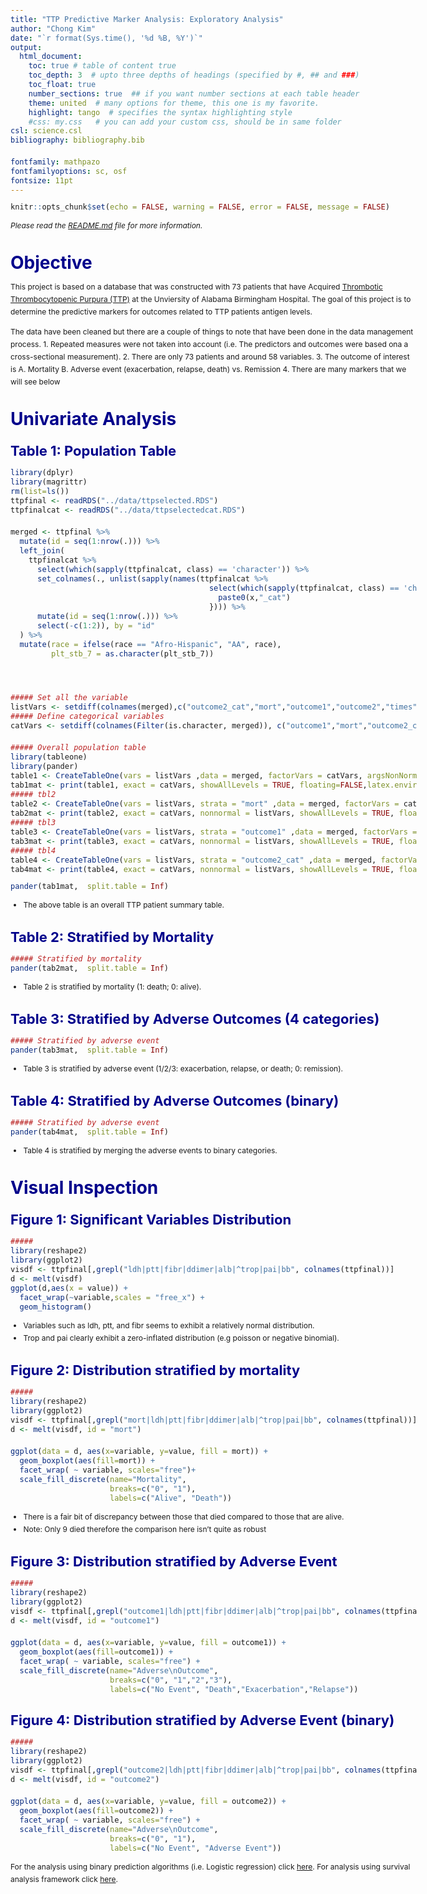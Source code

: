 ```yaml
---
title: "TTP Predictive Marker Analysis: Exploratory Analysis"
author: "Chong Kim"
date: "`r format(Sys.time(), '%d %B, %Y')`"
output:
  html_document: 
    toc: true # table of content true
    toc_depth: 3  # upto three depths of headings (specified by #, ## and ###)
    toc_float: true
    number_sections: true  ## if you want number sections at each table header
    theme: united  # many options for theme, this one is my favorite.
    highlight: tango  # specifies the syntax highlighting style
    #css: my.css   # you can add your custom css, should be in same folder
csl: science.csl
bibliography: bibliography.bib

fontfamily: mathpazo
fontfamilyoptions: sc, osf
fontsize: 11pt
---
```



<style type="text/css">

TOC {
  position: relative;
  left: 0;
  top: 0;
  width: 200px;
  height: 100%;
  overflow:auto;
}

body {
  max-width: 1200px;
  margin: auto;
  margin-left:210px;
  line-height: 20px;
  font-size: 12px;
}

td {  /* Table  */
  font-size: 13px;
}
h1.title {
  font-size: 38px;
  color: DarkRed;
}
h1 { /* Header 1 */
  font-size: 28px;
  color: DarkBlue;
}
h2 { /* Header 2 */
    font-size: 22px;
  color: DarkBlue;
}
h3 { /* Header 3 */
  font-size: 18px;
  font-family: "Times New Roman", Times, serif;
  color: DarkBlue;
}
code.r{ /* Code block */
    font-size: 12px;
}
pre { /* Code block - determines code spacing between lines */
    font-size: 14px;
}
</style>

```r
knitr::opts_chunk$set(echo = FALSE, warning = FALSE, error = FALSE, message = FALSE)
```

*Please read the [README.md](/https://github.com/ck2136/ttp_pm/blob/master/readme.md) file for more information.*

# Objective

This project is based on a database that was constructed with 73 patients that have Acquired [Thrombotic Thrombocytopenic Purpura (TTP)](https://en.wikipedia.org/wiki/Thrombotic_thrombocytopenic_purpura) at the Unviersity of Alabama Birmingham Hospital. The goal of this project is to determine the predictive markers for outcomes related to TTP patients  antigen levels.

The data have been cleaned but there are a couple of things to note that have been done in the data management process.
1. Repeated measures were not taken into account (i.e. The predictors and outcomes were based ona a cross-sectional measurement).
2. There are only 73 patients and around 58 variables.
3. The outcome of interest is
    A. Mortality
    B. Adverse event (exacerbation, relapse, death) vs. Remission
4. There are many markers that we will see below

# Univariate Analysis

## Table 1: Population Table
```r
library(dplyr)
library(magrittr)
rm(list=ls())
ttpfinal <- readRDS("../data/ttpselected.RDS")
ttpfinalcat <- readRDS("../data/ttpselectedcat.RDS")

merged <- ttpfinal %>%
  mutate(id = seq(1:nrow(.))) %>%
  left_join(
    ttpfinalcat %>%
      select(which(sapply(ttpfinalcat, class) == 'character')) %>%
      set_colnames(., unlist(sapply(names(ttpfinalcat %>% 
                                            select(which(sapply(ttpfinalcat, class) == 'character'))), function(x) {
                                              paste0(x,"_cat") 
                                            }))) %>%
      mutate(id = seq(1:nrow(.))) %>%
      select(-c(1:2)), by = "id"
  ) %>%
  mutate(race = ifelse(race == "Afro-Hispanic", "AA", race),
         plt_stb_7 = as.character(plt_stb_7))
  


##### Set all the variable
listVars <- setdiff(colnames(merged),c("outcome2_cat","mort","outcome1","outcome2","times","status","time","id"))
##### Define categorical variables
catVars <- setdiff(colnames(Filter(is.character, merged)), c("outcome1","mort","outcome2_cat"))

##### Overall population table
library(tableone)
library(pander)
table1 <- CreateTableOne(vars = listVars ,data = merged, factorVars = catVars, argsNonNormal = listVars)
tab1mat <- print(table1, exact = catVars, showAllLevels = TRUE, floating=FALSE,latex.environments=NULL, booktabs=TRUE)
##### tbl2
table2 <- CreateTableOne(vars = listVars, strata = "mort" ,data = merged, factorVars = catVars, testNonNormal = wilcox.test) # include testNonNormal 
tab2mat <- print(table2, exact = catVars, nonnormal = listVars, showAllLevels = TRUE, floating=FALSE,latex.environments=NULL, booktabs=TRUE) # include the nonnormal variables
##### tbl3
table3 <- CreateTableOne(vars = listVars, strata = "outcome1" ,data = merged, factorVars = catVars)
tab3mat <- print(table3, exact = catVars, nonnormal = listVars, showAllLevels = TRUE, floating=FALSE,latex.environments=NULL, booktabs=TRUE)
##### tbl4
table4 <- CreateTableOne(vars = listVars, strata = "outcome2_cat" ,data = merged, factorVars = catVars)
tab4mat <- print(table4, exact = catVars, nonnormal = listVars, showAllLevels = TRUE, floating=FALSE,latex.environments=NULL, booktabs=TRUE)
```

```r
pander(tab1mat,  split.table = Inf)
```
- The above table is an overall TTP patient summary table.

## Table 2: Stratified by Mortality
```r
##### Stratified by mortality
pander(tab2mat,  split.table = Inf)
```

- Table 2 is stratified by mortality (1: death; 0: alive). 

## Table 3: Stratified by Adverse Outcomes (4 categories)
```r
##### Stratified by adverse event
pander(tab3mat,  split.table = Inf)
```

- Table 3 is stratified by adverse event (1/2/3: exacerbation, relapse, or death; 0: remission). 

## Table 4: Stratified by Adverse Outcomes (binary)
```r
##### Stratified by adverse event
pander(tab4mat,  split.table = Inf)
```

- Table 4 is stratified by merging the adverse events to binary categories. 


# Visual Inspection

## Figure 1: Significant Variables Distribution

```r
##### 
library(reshape2)
library(ggplot2)
visdf <- ttpfinal[,grepl("ldh|ptt|fibr|ddimer|alb|^trop|pai|bb", colnames(ttpfinal))]
d <- melt(visdf)
ggplot(d,aes(x = value)) + 
  facet_wrap(~variable,scales = "free_x") + 
  geom_histogram() 

```


- Variables such as ldh, ptt, and fibr seems to exhibit a relatively normal distribution.
- Trop and pai clearly exhibit a zero-inflated distribution (e.g poisson or negative binomial).

## Figure 2: Distribution stratified by mortality

```r
##### 
library(reshape2)
library(ggplot2)
visdf <- ttpfinal[,grepl("mort|ldh|ptt|fibr|ddimer|alb|^trop|pai|bb", colnames(ttpfinal))]
d <- melt(visdf, id = "mort")

ggplot(data = d, aes(x=variable, y=value, fill = mort)) + 
  geom_boxplot(aes(fill=mort)) +
  facet_wrap( ~ variable, scales="free")+
  scale_fill_discrete(name="Mortality",
                      breaks=c("0", "1"),
                      labels=c("Alive", "Death"))

```

- There is a fair bit of discrepancy between those that died compared to those that are alive.
- Note: Only 9 died therefore the comparison here isn't quite as robust

## Figure 3: Distribution stratified by Adverse Event

```r
##### 
library(reshape2)
library(ggplot2)
visdf <- ttpfinal[,grepl("outcome1|ldh|ptt|fibr|ddimer|alb|^trop|pai|bb", colnames(ttpfinal))]
d <- melt(visdf, id = "outcome1")

ggplot(data = d, aes(x=variable, y=value, fill = outcome1)) + 
  geom_boxplot(aes(fill=outcome1)) +
  facet_wrap( ~ variable, scales="free") +
  scale_fill_discrete(name="Adverse\nOutcome",
                      breaks=c("0", "1","2","3"),
                      labels=c("No Event", "Death","Exacerbation","Relapse"))

```

## Figure 4: Distribution stratified by Adverse Event (binary)

```r
##### 
library(reshape2)
library(ggplot2)
visdf <- ttpfinal[,grepl("outcome2|ldh|ptt|fibr|ddimer|alb|^trop|pai|bb", colnames(ttpfinal))]
d <- melt(visdf, id = "outcome2")

ggplot(data = d, aes(x=variable, y=value, fill = outcome2)) + 
  geom_boxplot(aes(fill=outcome2)) +
  facet_wrap( ~ variable, scales="free") +
  scale_fill_discrete(name="Adverse\nOutcome",
                      breaks=c("0", "1"),
                      labels=c("No Event", "Adverse Event"))

```

For the analysis using binary prediction algorithms (i.e. Logistic regression) click [here](ttp_pm_report2.html). For analysis using survival analysis framework click [here](ttp_pm_report2-c.html).